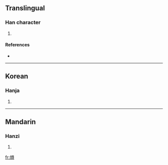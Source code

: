 ==Translingual==

===Han character===
{{Han char|rn=86|rad=火|as=10|sn=14|four=9688<sub>6</sub>|canj=火口月金 (FRBC)}}

# {{defn|Han|sort=火10}}

====References====
* {{Han ref|kx=0679.090|dkj=19293|dj=1090.310|hdz=32223.070|uh=7189|ud=29065|bh=E2BC|bd=58044}}

----

==Korean==

===Hanja===
{{ko-hanja|hangeul=운|eumhun=|rv=un|mr=un|y=wun}}

# {{defn|Korean}}

----

==Mandarin==

===Hanzi===
{{cmn-hanzi|pin=[[yún]] ([[yun2]])|wg=yün<sup>2</sup>}}

# {{defn|Mandarin}}

[[fr:熉]]